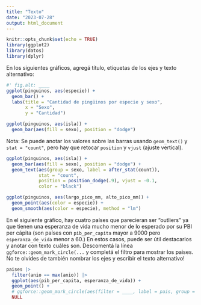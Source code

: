 ```yaml
---
title: "Texto"
date: "2023-07-28"
output: html_document
---
```


```r
knitr::opts_chunk$set(echo = TRUE)
library(ggplot2)
library(datos)
library(dplyr)
```


En los siguientes gráficos, agregá título, etiquetas de los ejes y texto alternativo: 

```r
#' fig.alt: ____
ggplot(pinguinos, aes(especie)) +
  geom_bar() +
  labs(title = "Cantidad de pingüinos por especie y sexo",
       x = "Sexo",
       y = "Cantidad")
```


```r
ggplot(pinguinos, aes(isla)) +
  geom_bar(aes(fill = sexo), position = "dodge")
```


Nota: Se puede anotar los valores sobre las barras usando `geom_text()` y `stat = "count"`, pero hay que retocar `position` y `vjust` (ajuste vertical). 

```r
ggplot(pinguinos, aes(isla)) +
  geom_bar(aes(fill = sexo), position = "dodge") +
  geom_text(aes(group = sexo, label = after_stat(count)),
            stat = "count",
            position = position_dodge(.9), vjust = -0.1,
            color = "black")
```


```r
ggplot(pinguinos, aes(largo_pico_mm, alto_pico_mm)) +
  geom_point(aes(color = especie)) +
  geom_smooth(aes(color = especie), method = "lm")
```
 

En el siguiente gráfico, hay cuatro países que parecieran ser "outliers" ya que tienen una esperanza de vida mucho menor de lo esperado por su PBI per cápita (son países con `pib_per_capita` mayor a 9000 pero `esperanza_de_vida` menor a 60.)
En estos casos, puede ser útil destacarlos y anotar con texto cuáles son. 
Descomentá la línea `ggforce::geom_mark_circle(...` y completá el filtro para mostrar los paises.
No te olvides de también nombrar los ejes y escribir el texto alternativo!
 
```r
paises |> 
  filter(anio == max(anio)) |> 
  ggplot(aes(pib_per_capita, esperanza_de_vida)) +
  geom_point() +
  # ggforce::geom_mark_circle(aes(filter = ____, label = pais, group = pais)) +
  NULL
  
  
```

